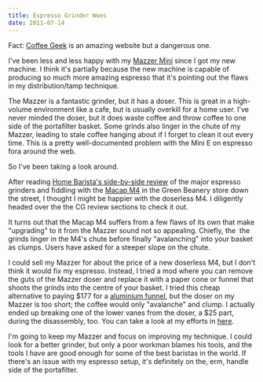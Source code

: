 ```yaml
---
title: Espresso Grinder Woes
date: 2011-07-14
---
```



Fact: [Coffee Geek](http://coffeegeek.com/) is an amazing website but a dangerous one.

I've been less and less happy with my [Mazzer Mini](http://www.amazon.com/gp/product/B002U3DFNY/ref=as_li_ss_tl?ie=UTF8&tag=ashfur-20&linkCode=as2&camp=1789&creative=390957&creativeASIN=B002U3DFNY) since I got my new machine. I think it's partially because the new machine is capable of producing so much more amazing espresso that it's pointing out the flaws in my distribution/tamp technique.

The Mazzer is a fantastic grinder, but it has a doser. This is great in a high-volume environment like a cafe, but is usually overkill for a home user. I've never minded the doser, but it does waste coffee and throw coffee to one side of the portafilter basket. Some grinds also linger in the chute of my Mazzer, leading to stale coffee hanging about if I forget to clean it out every time. This is a pretty well-documented problem with the Mini E on espresso fora around the web.

So I've been taking a look around.

After reading [Home Barista's side-by-side review](http://www.home-barista.com/espresso-grinder-reviews.html) of the major espresso grinders and fiddling with the [Macap M4](http://www.amazon.com/gp/product/B0036V2DD2/ref=as_li_ss_tl?ie=UTF8&tag=ashfur-20&linkCode=as2&camp=1789&creative=390957&creativeASIN=B0036V2DD2) in the Green Beanery store down the street, I thought I might be happier with the doserless M4. I diligently headed over the the CG review sections to check it out.

It turns out that the Macap M4 suffers from a few flaws of its own that make "upgrading" to it from the Mazzer sound not so appealing. Chiefly, the &nbsp;the grinds linger in the M4's chute before finally "avalanching" into your basket as clumps. Users have asked for a steeper slope on the chute.

I could sell my Mazzer for about the price of a new doserless M4, but I don't think it would fix my espresso. Instead, I tried a mod where you can remove the guts of the Mazzer doser and replace it with a paper cone or funnel that shoots the grinds into the centre of your basket. I tried this cheap alternative to paying $177 for a [aluminium funnel](http://www.espressoparts.com/cgi-bin/ep.pl?pgm=co_disp&func=displ&strfnbr=71&prrfnbr=2932&sesent=0,0&search_id=803458), but the doser on my Mazzer is too short; the coffee would only "avalanche" and clump. I actually ended up breaking one of the lower vanes from the doser, a $25 part, during the disassembly, too. You can take a look at my efforts in [here](https://picasaweb.google.com/ash.furrow/MazzerMiniDoserDisassembly?authuser=0&feat=embedwebsite).

I'm going to keep my Mazzer and focus on improving my technique. I could look for a better grinder, but only a poor workman blames his tools, and the tools I have are good enough for some of the best baristas in the world. If there's an issue with my espresso setup, it's definitely on the, erm, handle side of the portafilter.


  